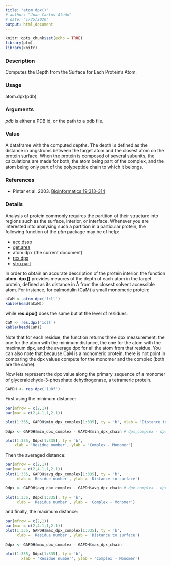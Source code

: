 ```yaml
---
title: "atom.dpx()"
# author: "Juan Carlos Aledo"
# date: "1/25/2020"
output: html_document
---
```


```r
knitr::opts_chunk$set(echo = TRUE)
library(ptm)
library(knitr)
```

### Description
Computes the Depth from the Surface for Each Protein's Atom.

### Usage
atom.dpx(pdb)

### Arguments
_pdb_	is either a PDB id, or the path to a pdb file.


### Value
A dataframe with the computed depths. The depth is defined as the distance in angstroms between the target atom and the closest atom on the protein surface. When the protein is composed of several subunits, the calculations are made for both, the atom being part of the complex, and the atom being only part of the polypeptide chain to which it belongs.

### References

* Pintar et al. 2003. [Bioinformatics 19:313-314](https://www.ncbi.nlm.nih.gov/pubmed/12538266)

### Details

Analysis of protein commonly requires the partition of their structure into regions such as the surface, interior, or interface. Whenever you are interested into analysing such a partition in a particular protein, the following function of the _ptm_ package may be of help:

* [acc.dssp](/acc.dssp)
* [get.area](/get.area)
* atom.dpx (the current document)
* [res.dpx](/res.dpx)
* [stru.part](/stru.part)

In order to obtain an accurate description of the protein interior, the function **atom. dpx()** provides meaures of the depth of each atom in the target protein, defined as its distance in Å from the closest solvent accessible atom. For instance, for calmodulin (CaM) a small monomeric protein:

```r
aCaM <- atom.dpx('1cll') 
kable(head(aCaM))
```

while **res.dpx()** does the same but at the level of residues:

```r
CaM <- res.dpx('1cll')
kable(head(CaM))
```

Note that for each residue, the function returns three dpx measurement: the one for the atom with the minimum distance, the one for the atom with the maximum dpx, and the average dpx for all the atom from that residue. You can also note that because CaM is a monomeric protein, there is not point in comparing the dpx values compute for the monomer and the complex (both are the same).

Now lets represent the dpx value along the primary sequence of a monomer of glyceraldehyde-3-phosphate dehydrogenase, a tetrameric protein. 

```r
GAPDH <- res.dpx('1u8f')
```

First using the minimum distance:

```r
par(mfrow = c(2,1))
par(mar = c(2,4.1,1,2.1))

plot(1:335, GAPDH$min_dpx_complex[1:335], ty = 'b', ylab = 'Distance to surface')

Ddpx <- GAPDH$min_dpx_complex - GAPDH$min_dpx_chain # dpx_complex - dpx_monomer

plot(1:335, Ddpx[1:335], ty = 'b',
    xlab = 'Residue number', ylab = 'Complex - Monomer')

```


Then the averaged distance:

```r
par(mfrow = c(2,1))
par(mar = c(2,4.1,1,2.1))
plot(1:335, GAPDH$avg_dpx_complex[1:335], ty = 'b', 
     xlab = 'Residue number', ylab = 'Distance to surface')

Ddpx <- GAPDH$avg_dpx_complex - GAPDH$avg_dpx_chain # dpx_complex - dpx_monomer

plot(1:335, Ddpx[1:335], ty = 'b', 
     xlab = 'Residue number', ylab = 'Complex - Monomer')
```

and finally, the maximum distance:

```r
par(mfrow = c(2,1))
par(mar = c(2,4.1,1,2.1))
plot(1:335, GAPDH$max_dpx_complex[1:335], ty = 'b',
     xlab = 'Residue number', ylab = 'Distance to surface')

Ddpx <- GAPDH$max_dpx_complex - GAPDH$max_dpx_chain

plot(1:335, Ddpx[1:335], ty = 'b',
       xlab = 'Residue number', ylab = 'Complex - Monomer')
```
